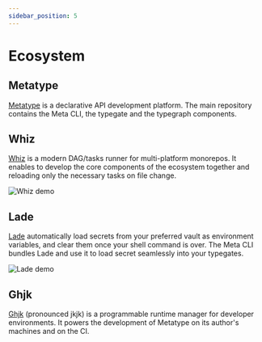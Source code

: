 ```yaml
---
sidebar_position: 5
---
```


# Ecosystem

## Metatype

[Metatype](https://github.com/metatypedev/metatype) is a declarative API development platform. The main repository contains the Meta CLI, the typegate and the typegraph components.

## Whiz

[Whiz](https://github.com/zifeo/whiz) is a modern DAG/tasks runner for multi-platform monorepos. It enables to develop the core components of the ecosystem together and reloading only the necessary tasks on file change.

![Whiz demo](https://github.com/zifeo/whiz/blob/main/demo.gif?raw=true)

## Lade

[Lade](https://github.com/zifeo/lade) automatically load secrets from your preferred vault as environment variables, and clear them once your shell command is over. The Meta CLI bundles Lade and use it to load secret seamlessly into your typegates.

![Lade demo](https://github.com/zifeo/lade/blob/main/examples/demo.gif?raw=true)

## Ghjk 

[Ghjk](https://github.com/metatypedev/ghjk) (pronounced jkjk) is a programmable runtime manager for developer environments. It powers the development of Metatype on its author's machines and on the CI.
